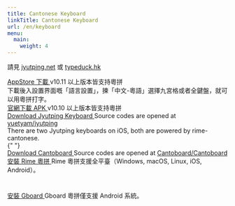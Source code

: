 ```yaml
---
title: Cantonese Keyboard
linkTitle: Cantonese Keyboard
url: /en/keyboard
menu:
  main:
    weight: 4
---
```


請見 <a href="https://jyutping.net/">jyutping.net</a> 或 <a href="https://typeduck.hk/">typeduck.hk</a>

<div className="mx-auto">
  <a
    className="btn btn-lg btn-outline-dark mr-3 mb-4"
    href="https://apps.apple.com/cn/app/%E6%90%9C%E7%8B%97%E8%BE%93%E5%85%A5%E6%B3%95-%E8%AF%AD%E9%9F%B3%E5%8F%98%E5%A3%B0%E6%96%97%E5%9B%BE%E8%A1%A8%E6%83%85/id917670924"
  >
    <i className="fab fa-app-store-ios ml-2"></i> AppStore 下載
  </a>
  v10.11 以上版本皆支持粵拼
</div>

<div className="col-12">
  下載後入設置界面嘅「語言設置」，揀「中文-粵語」選擇九宮格或者全鍵盤，就可以用粵拼打字。
</div>

<div className="mx-auto">
  <a
    className="btn btn-lg btn-outline-dark mr-3 mb-4"
    href="https://shouji.sogou.com/interface/multilingual.php?language=3"
  >
    <i className="fab fa-android ml-2"></i> 官網下載 APK
  </a>
  v10.10 以上版本皆支持粵拼
</div>

<div className="mx-auto">
  <a
    className="btn btn-lg btn-outline-dark mr-3 mb-4"
    href="https://apps.apple.com/app/id1509367629"
  >
    <i className="fab fa-app-store-ios ml-2"></i> Download Jyutping Keyboard
  </a>
  Source codes are opened at <a href="https://github.com/yuetyam/jyutping">yuetyam/jyutping</a>
</div>

<div className="col-12">
  There are two Jyutping keyboards on iOS, both are powered by rime-cantonese.
</div>{" "}

<div className="mx-auto">
  <a
    className="btn btn-lg btn-outline-dark mr-3 mb-4"
    href="https://apps.apple.com/us/app/cantoboard/id1556817074"
  >
    <i className="fab fa-app-store-ios ml-2"></i> Download Cantoboard
  </a>
  Source codes are opened at <a href="https://github.com/Cantoboard/Cantoboard">Cantoboard/Cantoboard</a>
</div>

<div className="mx-auto">
  <a
    className="btn btn-lg btn-outline-dark mr-3 mb-4"
    href="https://github.com/rime/rime-cantonese/releases"
  >
    <i className="fas fa-download ml-2"></i> 安裝 Rime 粵拼
  </a>
  Rime 粵拼支援全平臺（Windows, macOS, Linux, iOS, Android）。
</div>

<div className="col-12">
  <h1 className="text-center"></h1>
</div>

<div className="mx-auto">
  <a
    className="btn btn-lg btn-outline-primary mr-3 mb-4"
    href="https://play.google.com/store/apps/details?id=com.google.android.inputmethod.latin&hl=en_US"
  >
    <i className="fab fa-google-play ml-2"></i> 安裝 Gboard
  </a>
  Gboard 粵拼僅支援 Android 系統。
</div>
